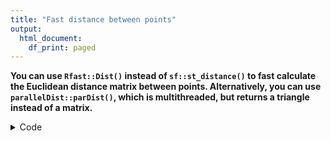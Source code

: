 ```yaml
---
title: "Fast distance between points"
output:
  html_document:
    df_print: paged
---
```


**
You can use `Rfast::Dist()` instead of `sf::st_distance()` to fast calculate
the Euclidean distance matrix between points. Alternatively, you can use
`parallelDist::parDist()`, which is multithreaded, but returns a triangle
instead of a matrix.
**

<details>
<summary>Code</summary>

```r
library("sf")
library("Rfast")
set.seed(1)
```

```r
bbox = st_bbox(c(xmin = 0, xmax = 1, ymax = 0, ymin = 1))
bbox = st_as_sfc(bbox)
n = 10000
pts = st_sample(bbox, n)
```

```r
system.time({
  m1 = st_distance(pts, which = "Euclidean")
})
```

```r
system.time({
  df = st_coordinates(pts)
  m2 = Rfast::Dist(df, method = "euclidean")
})
```
```r
all(m1 == m2)
```

```r
m1[1:5, 1:5]
```

</details>
